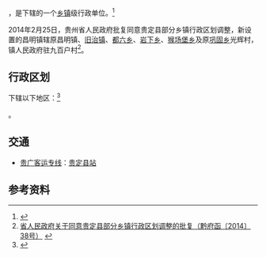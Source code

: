 {{中国乡级行政区|52/27/23/106/000}}

'''{{PAGENAMEBASE}}'''，是{{PRC admin/fullname|52/27/23/106/000|3}}下辖的一个[[乡镇|乡镇]]级行政单位。<ref>{{PRC admin/ref sgc|{{PRC admin/parent|52/27/23/106/000}}}}</ref>

2014年2月25日，贵州省人民政府批复同意贵定县部分乡镇行政区划调整，新设置的昌明镇辖原昌明镇、[[旧治镇|旧治镇]]、[[都六乡|都六乡]]、[[岩下乡|岩下乡]]、[[猴场堡乡|猴场堡乡]]及原[[巩固乡|巩固乡]]光辉村，镇人民政府驻九百户村<ref>[http://www.gzgov.gov.cn/xxgk/jbxxgk/fgwj/zfwj/qfh/201507/t20150703_298193.html 省人民政府关于同意贵定县部分乡镇行政区划调整的批复（黔府函〔2014〕38号）] {{webarchive|url=https://web.archive.org/web/20170831002059/http://www.gzgov.gov.cn/xxgk/jbxxgk/fgwj/zfwj/qfh/201507/t20150703_298193.html |date=2017-08-31 }}</ref>。

== 行政区划 ==

{{PAGENAMEBASE}}下辖以下地区：<ref>{{PRC admin/ref sgc|52/27/23/106/000}}</ref>

{{PRC admin/children|52/27/23/106/000}}。

== 交通 ==
*{{rint|cn|crh}}[[贵广客运专线|贵广客运专线]]：[[贵定县站|贵定县站]]

== 参考资料 ==
{{reflist}}

{{PRC admin/navcat|52/27/23/106/000}}